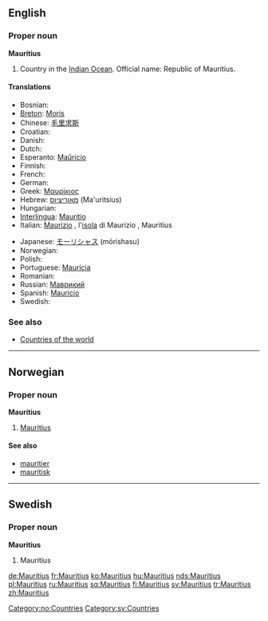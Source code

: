==English==

===Proper noun===
'''Mauritius'''

# Country in the [[Indian Ocean]]. Official name: Republic of Mauritius.

====Translations====
{{top}}
*Bosnian: {{t-|bs|Mauricijus|m}}
*[[Breton]]: [[Moris]]
*Chinese: [[毛里求斯]]
*Croatian: {{t-|hr|Mauricijus|m}}
* Danish: {{t-|da|Mauritius}}
* Dutch: {{t-|nl|Mauritius}}
*Esperanto: [[Maŭricio]]
* Finnish: {{t+|fi|Mauritius}}
* French: {{t+|fr|Maurice}}
* German: {{t+|de|Mauritius}}
*Greek: [[Μαυρίκιος]] {{m}}
*Hebrew: [[מאוריציוס]] (Ma'uritsius)
* Hungarian: {{t+|hu|Mauritius}}
*[[Interlingua]]: [[Mauritio]]
*Italian: [[Maurizio]] {{f}}, l'[[isola]] di Maurizio {{f}}, Mauritius
{{mid}}
*Japanese: [[モーリシャス]] (mōrishasu)
* Norwegian: {{t-|no|Mauritius}}
* Polish: {{t+|pl|Mauritius}}
*Portuguese: [[Maurícia]]
* Romanian: {{t-|ro|Mauritius|n}}
*Russian: [[Маврикий]]
*Spanish: [[Mauricio]]
* Swedish: {{t+|sv|Mauritius}}
{{bottom}}

===See also===
* [[Countries of the world]]

----

==Norwegian==

===Proper noun===
'''Mauritius'''

# [[#English|Mauritius]]

====See also====
*[[mauritier]]
*[[mauritisk]]

[[Category:no:Countries]]

----

==Swedish==

===Proper noun===
'''Mauritius'''

# Mauritius

[[Category:sv:Countries]]

[[de:Mauritius]]
[[fr:Mauritius]]
[[ko:Mauritius]]
[[hu:Mauritius]]
[[nds:Mauritius]]
[[pl:Mauritius]]
[[ru:Mauritius]]
[[sq:Mauritius]]
[[fi:Mauritius]]
[[sv:Mauritius]]
[[tr:Mauritius]]
[[zh:Mauritius]]